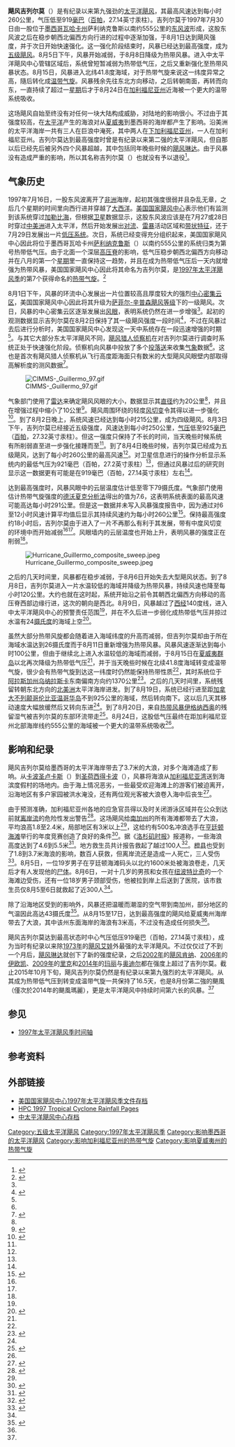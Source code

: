 {{noteTA
|G1=USState
}}
{{Infobox Hurricane
| Name = 飓风吉列尔莫<br />{{lang|en|Hurricane Guillermo}}
| Type = 飓风
| Year = 1997
| Basin = EPac
| Image location = Hurricane_Guillermo_Aug_4_1997_1830Z.jpg
| Image name = 8月5日，正处最高强度的飓风吉列尔莫
| Formed = 1997年7月30日
| Dissipated = 1997年8月24日
| Extratropical = 1997年8月15日
| 1-min winds = 140
| Pressure = 919
| Pressurepost = 估计数值，在太平洋飓风中属第九低
| Damages = 无
| Fatalities = 共3人
| Areas = [[墨西哥|墨西哥]]太平洋海岸、[[加利福尼亚州|加利福尼亚州]]和[[夏威夷州|夏威夷州]]
| Hurricane season = [[1997年太平洋飓风季|1997年太平洋飓风季]]
}}
'''飓风吉列尔莫'''（{{lang-en|Hurricane Guillermo}}）是有纪录以来第九强劲的[[太平洋飓风|太平洋飓风]]，其最高风速达到每小时260公里，气压低至919[[巴|毫巴]]（[[帕斯卡_(单位)|百帕]]，27.14英寸汞柱）。吉列尔莫于1997年7月30日由一股位于[[墨西哥|墨西哥]][[瓦哈卡州|瓦哈卡州]]萨利纳克鲁斯以南约555公里的[[东风波|东风波]]形成，这股东风波之后在稳步朝西北偏西方向行进的过程中逐渐加强，于8月1日达到飓风强度，并于次日开始快速强化。这一强化阶段结束时，风暴已经达到最高强度，成为[[萨菲尔-辛普森飓风等级|五级飓风]]。8月5日下午，风暴开始减弱，于8月8日降级为热带风暴。进入中太平洋飓风中心管辖区域后，系统曾短暂减弱为热带低气压，之后又重新强化至热带风暴状态。8月15日，风暴进入北纬41.8度海域，对于热带气旋来说这一纬度异常之高，隨后转化成[[温带气旋|温带气旋]]。风暴残余先往东北方向移动，之后转朝南面，再转而向东，一直持续了超过一[[星期|星期]]后才于8月24日在[[加利福尼亚州|加利福尼亚州]]近海被一个更大的温带系统吸收。

这场飓风自始至终没有对任何一块大陆构成威胁，对陆地的影响很小。不过由于其强度较高，在[[太平洋|太平洋]]产生的海浪对从[[夏威夷|夏威夷]]到墨西哥的海岸都产生了影响。沿美洲的太平洋海岸一共有三人在巨浪中淹死，其中两人在[[下加利福尼亚州|下加利福尼亚州]]，一人在加利福尼亚州。吉列尔莫达到最高强度时曾是有纪录以来第二强的太平洋飓风，但自那以后已经先后被另外四个风暴超越，其中包括同年晚些时候的[[飓风琳达_(1997年)|飓风琳达]]。由于风暴没有造成严重的影响，所以其名称吉列尔莫（{{lang|en|Guillermo}}）也就没有予以退役<ref>{{cite web |author=National Hurricane Center |year=2003 |title=Tropical Cyclone Report: Tropical Storm Guillermo |accessdate=2013-12-15 |url=http://www.nhc.noaa.gov/2003guillermo.shtml |publisher=National Oceanic and Atmospheric Administration |archivedate=2013-10-02 |deadurl=no |archiveurl=https://web.archive.org/web/20131002002335/http://www.nhc.noaa.gov/2003guillermo.shtml }}</ref>。

== 气象历史 ==
{{storm path|Guillermo 1997 track.png}}
1997年7月16日，一股东风波离开了[[非洲|非洲]]海岸，起初其强度很弱并且杂乱无章，之后几个星期的时间里向西行进并穿越了[[大西洋|大西洋]]。[[国家飓风中心_(美国)|美国国家飓风中心]]表示他们有监测到该系统穿过[[加勒比海|加勒比海]]，但根据[[卫星|卫星]]数据显示，这股东风波应该是在7月27或28日时穿过[[中美洲|中美洲]]进入太平洋，然后开始发展出[[对流|对流]]、[[雷暴|雷暴]]活动区域和[[雨带|带状特征]]，还于7月29日发展出一片[[低气压|低压系统]]。次日，系统已经变得充分组织起来，美国国家飓风中心因此将位于墨西哥瓦哈卡州[[萨利纳克鲁斯|萨利纳克鲁斯]]（{{lang|en|Salina Cruz}}）以南约555公里的系统归类为第{{lang|en|9-E}}号热带低气压。由于北面一个深层[[高压脊|高压脊]]的影响，低气压稳步朝西北偏西方向移动并在八月的第一个[[星期|星期]]里一直保持这一趋势，并且在成为热带低气压后一天内就增强为热带风暴，美国国家飓风中心因此将其命名为吉列尔莫，是[[1997年太平洋飓风季|1997年太平洋飓风季]]的第7个获得命名的[[热带气旋|热带气旋]]。<ref name="TCR">{{cite web |author=Britt Max Mayfield |publisher=National Hurricane Center |date=1997-10-02 |accessdate=2013-12-14 |title=Hurricane Guillermo Preliminary Report |url=http://www.nhc.noaa.gov/1997guillerm.html |archivedate=2013-10-22 |deadurl=no |archiveurl=https://web.archive.org/web/20131022170926/http://www.nhc.noaa.gov/1997guillerm.html }}</ref>

8月1日下午，风暴的环流中心发展出一片位置较高且厚度较大的强烈[[中心密集云区|中心密集云区]]，美国国家飓风中心因此将其升级为[[萨菲尔-辛普森飓风等级|萨菲尔-辛普森飓风等级]]下的一级飓风。次日，风暴的中心密集云区逐渐发展出[[风眼|风眼]]，表明系统仍然在进一步增强<ref name="TCR" />。起初的观测数据显示吉列尔莫在8月2日保持了其一级飓风强度一段时间<ref name="Operational">{{cite web |author=National Hurricane Center |publisher=Unisys Weather |year=1997 |accessdate=2013-12-14 |title=Operational Track for Hurricane Guillermo |archivedate=2012-10-02 |deadurl=yes |archiveurl=https://web.archive.org/web/20121002213129/http://weather.unisys.com/hurricane/e_pacific/1997H/GUILLERMO/track.dat |url=http://weather.unisys.com/hurricane/e_pacific/1997H/GUILLERMO/track.dat }}</ref>，不过在风暴过去后进行分析时，美国国家飓风中心发现这一天中系统存在一段迅速增强的时期<ref name="TCR" />。与其它大部分东太平洋飓风不同，[[飓风猎人|飓风猎人]][[侦察机|侦察机]]在对吉列尔莫进行调查时系统正处于快速强化阶段。侦察机向风暴中投放了多个[[投落送|投落送]]来收集[[气象|气象]]数据<ref name="Reasor09" />。这也是首次有飓风猎人侦察机从飞行高度距海面只有数米的大型飓风风眼壁内部取得高解析度的测风数据<ref>{{cite web |author=Miles B. Lawrence |publisher=National Hurricane Center |date=1998-10-20 |accessdate=2013-12-14 |title=Eastern North Pacific Hurricane Season of 1997 |url=http://journals.ametsoc.org/doi/pdf/10.1175/1520-0493%281999%29127%3C2440%3AENPHSO%3E2.0.CO%3B2 |format=[[PDF|PDF]] |archive-date=2018-11-05 |archive-url=https://web.archive.org/web/20181105223730/https://journals.ametsoc.org/doi/pdf/10.1175/1520-0493%281999%29127%3C2440%3AENPHSO%3E2.0.CO%3B2 |dead-url=no }}</ref>。

[[File:CIMMS-_Guillermo_97.gif|thumb]]

气象部门使用了[[雷达|雷达]]来确定飓风风眼的大小，数据显示其[[直径|直径]]约为20公里<ref name="Reasor09" />，并且在增强过程中缩小了10公里<ref name="Sitkowski05">{{cite web |author=Matthew Sitkowski, Klaus Dolling and Gary Barnes |work=Department of Meteorology, University of Hawaii |publisher=American Meteorological Society |year=2005 |accessdate=2013-12-14 |title=The Rapid Intensification of Hurricane Guillermo (1997) As Viewed With GPS Dropwindsondes |url=http://ams.confex.com/ams/pdfpapers/107569.pdf |format=PDF |archivedate=2012-03-04 |deadurl=no |archiveurl=https://web.archive.org/web/20120304160703/http://ams.confex.com/ams/pdfpapers/107569.pdf }}</ref>。飓风周围环绕的轻度[[风切变|风切变]]令其得以进一步强化<ref name="Reasor09">{{cite web |author=Paul D. Reasor, Matthew D. Eastin and John F. Gamache |publisher=American Meteorological Society |date=2008-06-30 |accessdate=2013-12-14 |title=Rapidly Intensifying Hurricane Guillermo (1997). Part I: Low-Wavenumber Structure and Evolution |url=http://journals.ametsoc.org/doi/abs/10.1175/2008MWR2487.1 |archive-date=2017-06-25 |archive-url=https://web.archive.org/web/20170625234950/http://journals.ametsoc.org/doi/abs/10.1175/2008MWR2487.1 |dead-url=no }}</ref>。到了8月2日晚上，系统风速已经达到每小时215公里，成为四级飓风。8月3日下午，吉列尔莫已经接近五级强度，风速达到每小时250公里，[[气压|气压]]低至925[[巴|毫巴]]（[[帕斯卡_(单位)|百帕]]，27.32英寸汞柱）。但这一强度只保持了不长的时间，当天晚些时候系统有所削弱直至进一步强化接踵而至<ref name="TCR" />。到了8月4日晚些时候，吉列尔莫已经成为五级飓风，达到了每小时260公里的最高风速<ref name="TCR" />。对卫星信息进行的操作分析显示系统内的最低气压为921毫巴（百帕，27.2英寸汞柱）<ref name="Operational" />，但通过风暴过后的研究则显示这一数据更有可能是在919毫巴（百帕，27.14英寸汞柱）左右<ref name="TCR" />。

达到最高强度时，风暴风眼中的云层温度估计低至零下79摄氏度。气象部门使用估计热带气旋强度的[[德沃夏克分析法|德沃夏克分析法]]得出的值为7.6，这表明系统表面的最高风速可能高达每小时291公里。但是这一数据并未写入风暴强度报告中，因为通过对6至12小时风速计算平均值后显示其持续风速约为每小时260公里<ref>{{cite report |author=Regional And Mesoscale Meteorology Team |publisher=National Oceanic and Atmospheric Administration |date=1997-08-07 |title=Daily Satellite Discussion: Thursday August 7, 1997}}</ref>。保持最高强度约18小时后，吉列尔莫由于进入了一片不再那么有利于其发展，带有中度风切变的环境中而开始减弱<ref name="TCR" /><ref name="Reasor09" />。风眼墙内的云层温度也开始上升，表明风暴的强度正在削弱<ref name="TCR" />。

[[File:Hurricane_Guillermo_composite_sweep.jpeg|thumb]]

之后的几天时间里，风暴都在稳步减弱，于8月6日开始失去大型飓风状态。到了8月8日，吉列尔莫进入一片水温较低的海域并降级为热带风暴，持续风速也降至每小时120公里。大约也就在这时起，系统开始沿之前令其朝西北偏西方向移动的高压脊西部边缘行进，这次的朝向是西北。8月9日，风暴越过了[[经度|西经]]140度线，进入中太平洋飓风中心的预警责任范围<ref name="TCR" />，并在不久后进一步弱化成热带低气压并掠过水温有24[[摄氏度|摄氏度]]的海域上空<ref name="CPHCTCR">{{cite web |author=Benjamin C. Hablutzel, Hans E. Rosendal, James C. Weyman and Jonathan D. Hoag |year=1997 |title=Hurricane Guillermo Preliminary Report |publisher=Central Pacific Hurricane Center |accessdate=2013-12-14 |url=http://www.prh.noaa.gov/cphc/summaries/1997.php#GUILLERMO |archivedate=2013-05-20 |archiveurl=https://web.archive.org/web/20130520054042/http://www.prh.noaa.gov/cphc/summaries/1997.php#GUILLERMO |deadurl=no }}</ref>。

虽然大部分热带风旋都会随着进入海域纬度的升高而减弱，但吉列尔莫却由于所在海域水温达到26摄氏度而于8月11日重新增强为热带风暴。风暴风速逐渐达到每小时100公里，但由于继续北上进入水温较低的海域而减弱，于8月15日在[[夏威夷群岛|夏威夷群岛]]以北再次降级为热带低气压<ref name="CPHCTCR" />，并于当天晚些时候在北续41.8度海域转变成温带气旋，很少会有热带气旋到达这一纬度时仍然能保持热带性质<ref name="TCR" />，其时系统位于[[阿拉斯加州|阿拉斯加州]][[乌纳拉斯卡_(阿拉斯加州)|乌纳拉斯卡]]东南偏南方向约1370公里<ref name="best track">{{cite web |url=http://www.aoml.noaa.gov/hrd/hurdat/tracks1949to2009_epa.html |title=Eastern North Pacific Tracks File 1949–2009 |year=2010 |publisher=National Hurricane Center |accessdate=2013-12-14 |archivedate=2012-09-19 |deadurl=no |archiveurl=https://web.archive.org/web/20120919113305/http://www.aoml.noaa.gov/hrd/hurdat/tracks1949to2009_epa.html }}</ref>。之后的几天时间里，系统残留转朝东北方向的[[北美洲|北美洲]]太平洋海岸进发。到了8月19日，系统已经行进至距[[加拿大|加拿大]][[不列颠哥伦比亚|不列颠哥伦比亚]][[温哥华岛|温哥华岛]]不到925公里的海域，然后转向南下。这以后几天其移动速度大幅放缓然后又转向东进<ref name="TCR" />。到了8月20日，来自[[1997年热带风暴伊格纳西奥|热带风暴伊格纳西奥]]的残留湿气被吉列尔莫的东部环流带走<ref>{{cite web |author=Edward N. Rappaport |publisher=National Hurricane Center |date=1997-08-27 |accessdate=2013-12-14 |title=Tropical Storm Ignacio Preliminary Report |archivedate=2013-10-22 |deadurl=no |url=http://www.nhc.noaa.gov/1997ignacio.html |archiveurl=https://web.archive.org/web/20131022170939/http://www.nhc.noaa.gov/1997ignacio.html }}</ref>。8月24日，这股低气压最终在距加利福尼亚州北部海岸线约555公里的海域被一个更大的温带系统吸收<ref name="TCR" />。

== 影响和纪录 ==
{{Most intense Pacific hurricanes}}
飓风吉列尔莫给墨西哥的太平洋海岸带去了3.7米的大浪，对多个海滩造成了影响。从[[卡波圣卢卡斯|卡波圣卢卡斯]]（{{lang|en|Cabo San Lucas}}）到[[圣荷西得卡波|圣荷西得卡波]]（{{lang|es|San José del Cabo}}），风暴将海浪从[[加利福尼亚湾|加利福尼亚湾]]送到海滨度假村的场地内。由于海上情况恶劣，一些最受欢迎海滩上的游客们被迫离开，沿海地区有多户家园被洪水淹没，还有两位观光客被大浪卷入海中后丧生<ref name="Impact">{{cite web |author=Cabo Bob |year=2007 |title=Hurricanes in Cabo San Lucas |publisher=Unknown |accessdate=2013-12-14 |url=http://www.cabobob.com/pages/051gllrmo.html |archivedate=2012-02-06 |archiveurl=https://web.archive.org/web/20120206222737/http://www.cabobob.com/pages/051gllrmo.html |deadurl=yes }}</ref>。

由于预测准确，加利福尼亚州各地的应急官员得以及时关闭游泳区域并在公众到达前就[[离岸流|离岸流]]的危险性发出警告<ref>{{cite news |author=Scott Hadly |work=Los Angeles Times |date=1997-08-10 |accessdate=2013-12-14 |title=Area Surfers Catch Wave of Forecast Data |deadurl=no |archivedate=2012-10-25 |archiveurl=https://web.archive.org/web/20121025071632/http://articles.latimes.com/1997/aug/10/local/me-21241 |url=http://articles.latimes.com/1997/aug/10/local/me-21241 }}</ref>。这场飓风给[[南加州|南加州]]的所有海滩都带去了大浪，平均浪高1.8至2.4米，局部地区有3米以上<ref name="NCDC2" />，这给约有500名冲浪选手在[[亨廷顿海滩|亨廷顿海滩]]举行的年度竞赛创造了良好的条件<ref>{{cite news |work=Los Angeles Times |author=Steve Carney |date=1997-08-08 |accessdate=2013-12-14 |title=Board Meeting; Competition Draws 500 Surfers, Big Crowds and Storm-Stoked Waves |url=http://articles.latimes.com/1997/aug/08/news/mn-20562 |page=3 |deadurl=no |archiveurl=https://web.archive.org/web/20131214151102/http://articles.latimes.com/1997/aug/08/news/mn-20562 |archivedate=2013-12-14 }}</ref>。据《[[洛杉矶时报|洛杉矶时报]]》报道称，一些海浪高度达到了4.6到5.5米<ref>{{cite news |author=Jim Benning |work=Los Angeles Times |date=2005-08-30 |accessdate=2013-12-14 |title=A swell season takes shape |url=http://articles.latimes.com/2005/aug/30/news/os-migrations30 |archivedate=2012-10-25 |deadurl=no |archiveurl=https://web.archive.org/web/20121025071617/http://articles.latimes.com/2005/aug/30/news/os-migrations30 }}</ref>。地方救生员共计报告救起了越过100人<ref name="NCDC2">{{cite web |year=1997 |title=California Event Report: High Surf |publisher=National Climatic Data Center |accessdate=2010-07-06 |archiveurl=https://www.webcitation.org/5r1WcuET9?url=http://www4.ncdc.noaa.gov/cgi-win/wwcgi.dll?wwevent~ShowEvent~283101 |deadurl=yes |archivedate=2010-07-06 |url=http://www4.ncdc.noaa.gov/cgi-win/wwcgi.dll?wwevent~ShowEvent~283101 }}</ref>。[[橙县_(加利福尼亚州)|橙县]]也受到了1.8到3.7米海浪的影响，数百人获救，但离岸流还是造成一人死亡，三人受伤<ref name="NCDC1">{{cite web |publisher=National Climatic Data Center |year=1997 |title=California Event Report: Rip Currents |accessdate=2011-05-20 |archivedate=2011-05-20 |deadurl=yes |archiveurl=https://web.archive.org/web/20110520001549/http://www4.ncdc.noaa.gov/cgi-win/wwcgi.dll?wwevent~ShowEvent~283099 |url=http://www4.ncdc.noaa.gov/cgi-win/wwcgi.dll?wwevent~ShowEvent~283099 }}</ref>。8月5日，一位19岁男子在亨廷顿海滩码头以北约1600米处被海浪卷走，几天后才有人发现他的[[尸体|尸体]]。8月6日，一对十几岁的男孩和女孩在[[纽波特比奇_(加利福尼亚州)|纽波特比奇]]的一个海滩边受伤，还有一位18岁男子颈部受伤，他被拉到岸上后送到了医院，该市救生员仅8月5至6日就救起了近300人<ref name="NCDC1" />。

除了沿海地区受到的影响外，风暴还把温暖而潮湿的空气带到南加州，部分地区的气温因此高达43摄氏度<ref>{{cite news |author=Ed Jahn |publisher=The San Diego Union – Tribune |date=1997-08-06 |accessdate=2013-12-14 |title=As summer turns up heat, SDG&E says `cool it' Temperatures might retreat by weekend |archivedate=2013-12-14 |deadurl=yes |url=http://www.pqarchiver.com/titles?dids=1243570941:1243570941&FMT=ABS&FMTS=ABS:FT&type=current&date=Aug+06%252C+1997&author=Ed+Jahn&pub=The+San+Diego+Union+-+Tribune&desc=As+summer+turns+up+heat%252C+SDG%2526E+says+%2560cool+it%2527+%257C+Temperatures+might+retreat+by+weekend&pqatl=google |page=A.1 |archiveurl=https://web.archive.org/web/20131214154421/http://www.pqarchiver.com/titles?dids=1243570941%3A1243570941&FMT=ABS&FMTS=ABS%3AFT&type=current&date=Aug%2006%2C%201997&author=Ed%20Jahn&pub=The%20San%20Diego%20Union%20-%20Tribune&desc=As%20summer%20turns%20up%20heat%2C%20SDG&E%20says%20%60cool%20it%27%20%7C%20Temperatures%20might%20retreat%20by%20weekend&pqatl=google }}</ref>。从8月15至17日，达到最高强度的飓风给夏威夷州海岸带去了大浪，其中该州东面海岸的海浪有3米高，不过没有造成任何损失<ref name="CPHCTCR" />。

飓风吉列尔莫达到最高状态时中心气压低压919毫巴（百帕，27.14英寸汞柱），成为当时有纪录以来除[[1973年太平洋飓风季|1973年]]的[[1973年飓风艾娃|飓风艾娃]]外最强的太平洋飓风。不过仅仅过了不到一个月后，[[飓风琳达_(1997年)|飓风琳达]]就创下了新的强度纪录，之后[[2002年太平洋飓风季|2002年]]的[[2002年飓风肯纳|飓风肯纳]]、[[2006年太平洋飓风季|2006年]]的[[飓风伊欧凯_(2006年)|伊欧凯]]、[[2009年太平洋飓风季|2009年]]的[[2009年飓风里克|里克]]和[[2014年太平洋飓风季|2014年]]的[[颶風瑪麗_(2014年)|玛丽]]与[[颶風奧迪爾|奥迪尔]]都在强度上超过了吉列尔莫。截止2015年10月下旬，飓风吉列尔莫仍然是有纪录以来第九强烈的太平洋飓风。从其成为热带低气压到转变成温带气旋一共保持了16.5天，也是8月份第二強的颶風（僅次於2014年的颶風瑪麗），更是太平洋飓风中持续时间第六长的风暴。<ref name="best track" />

== 参见 ==
* [[1997年太平洋飓风季时间轴|1997年太平洋飓风季时间轴]]

== 参考资料 ==
{{reflist|colwidth=30em}}

== 外部链接 ==
{{portal box|热带气旋|美国}}
* [http://www.nhc.noaa.gov/1997epac.html 美国国家飓风中心1997年太平洋飓风季文件存档]{{Wayback|url=http://www.nhc.noaa.gov/1997epac.html |date=20070527132556 }}
* [http://www.wpc.ncep.noaa.gov/tropical/rain/1997.html HPC 1997 Tropical Cyclone Rainfall Pages]{{Wayback|url=http://www.wpc.ncep.noaa.gov/tropical/rain/1997.html |date=20200925142917 }}
* [http://www.prh.noaa.gov/cphc/summaries/ 中太平洋飓风中心存档]{{Wayback|url=http://www.prh.noaa.gov/cphc/summaries/ |date=20150905094423 }}

{{五级太平洋飓风}}
{{1997 Pacific hurricane season buttons}}
{{DEFAULTSORT:Guillermo}}
[[Category:五级太平洋飓风|Category:五级太平洋飓风]]
[[Category:1997年太平洋飓风季|Category:1997年太平洋飓风季]]
[[Category:影响墨西哥的太平洋飓风|Category:影响墨西哥的太平洋飓风]]
[[Category:影响加利福尼亚州的热带气旋|Category:影响加利福尼亚州的热带气旋]]
[[Category:影响夏威夷州的热带气旋|Category:影响夏威夷州的热带气旋]]
{{Featured article}}